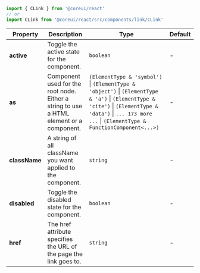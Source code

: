 
```jsx
import { CLink } from '@coreui/react'
// or
import CLink from '@coreui/react/src/components/link/CLink'
```

| Property | Description | Type | Default |
| --- | --- | --- | --- |
| **active** | Toggle the active state for the component. | `boolean` | - |
| **as** | Component used for the root node. Either a string to use a HTML element or a component. | `(ElementType & 'symbol')` \| `(ElementType & 'object')` \| `(ElementType & 'a')` \| `(ElementType & 'cite')` \| `(ElementType & 'data')` \| `... 173 more ...` \| `(ElementType & FunctionComponent<...>)` | - |
| **className** | A string of all className you want applied to the component. | `string` | - |
| **disabled** | Toggle the disabled state for the component. | `boolean` | - |
| **href** | The href attribute specifies the URL of the page the link goes to. | `string` | - |
